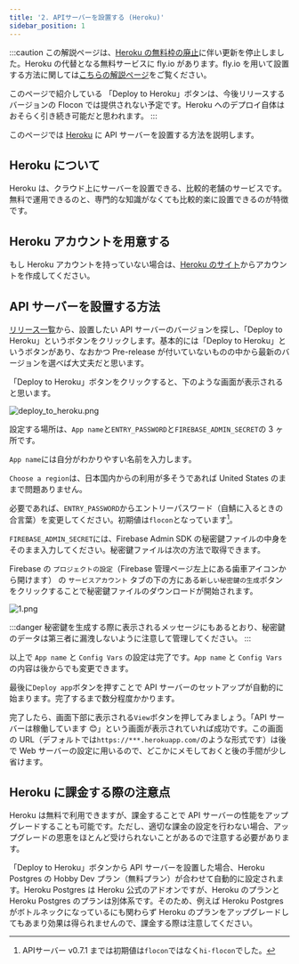 ```yaml
---
title: '2. APIサーバーを設置する (Heroku)'
sidebar_position: 1
---
```


:::caution
この解説ページは、[Heroku の無料枠の廃止](https://blog.heroku.com/next-chapter)に伴い更新を停止しました。Heroku の代替となる無料サービスに fly.io があります。fly.io を用いて設置する方法に関しては[こちらの解説ページ](../api_server)をご覧ください。

このページで紹介している 「Deploy to Heroku」ボタンは、今後リリースするバージョンの Flocon では提供されない予定です。Heroku へのデプロイ自体はおそらく引き続き可能だと思われます。
:::

このページでは [Heroku](https://jp.heroku.com) に API サーバーを設置する方法を説明します。

## Heroku について

Heroku は、クラウド上にサーバーを設置できる、比較的老舗のサービスです。無料で運用できるのと、専門的な知識がなくても比較的楽に設置できるのが特徴です。

## Heroku アカウントを用意する

もし Heroku アカウントを持っていない場合は、[Heroku のサイト](https://jp.heroku.com)からアカウントを作成してください。

## API サーバーを設置する方法

[リリース一覧](https://github.com/flocon-trpg/servers/releases)から、設置したい API サーバーのバージョンを探し、「Deploy to Heroku」というボタンをクリックします。基本的には「Deploy to Heroku」というボタンがあり、なおかつ Pre-release が付いていないものの中から最新のバージョンを選べば大丈夫だと思います。

「Deploy to Heroku」ボタンをクリックすると、下のような画面が表示されると思います。

![deploy_to_heroku.png](/img/docs/heroku/deploy_to_heroku.png)

設定する場所は、`App name`と`ENTRY_PASSWORD`と`FIREBASE_ADMIN_SECRET`の 3 ヶ所です。

`App name`には自分がわかりやすい名前を入力します。

`Choose a region`は、日本国内からの利用が多そうであれば United States のままで問題ありません。

必要であれば、`ENTRY_PASSWORD`からエントリーパスワード（自鯖に入るときの合言葉）を変更してください。初期値は`flocon`となっています[^1]。

`FIREBASE_ADMIN_SECRET`には、Firebase Admin SDK の秘密鍵ファイルの中身をそのまま入力してください。秘密鍵ファイルは次の方法で取得できます。

Firebase の `プロジェクトの設定`（Firebase 管理ページ左上にある歯車アイコンから開けます） の `サービスアカウント` タブの下の方にある`新しい秘密鍵の生成`ボタンをクリックすることで秘密鍵ファイルのダウンロードが開始されます。

![1.png](/img/docs/vars/firebase_admin/1.png)

:::danger
秘密鍵を生成する際に表示されるメッセージにもあるとおり、秘密鍵のデータは第三者に漏洩しないように注意して管理してください。
:::

以上で `App name` と `Config Vars` の設定は完了です。`App name` と `Config Vars` の内容は後からでも変更できます。

最後に`Deploy app`ボタンを押すことで API サーバーのセットアップが自動的に始まります。完了するまで数分程度かかります。

完了したら、画面下部に表示される`View`ボタンを押してみましょう。「API サーバーは稼働しています 😊」という画面が表示されていれば成功です。この画面の URL（デフォルトでは`https://***.herokuapp.com/`のような形式です）は後で Web サーバーの設定に用いるので、どこかにメモしておくと後の手間が少し省けます。

## Heroku に課金する際の注意点

Heroku は無料で利用できますが、課金することで API サーバーの性能をアップグレードすることも可能です。ただし、適切な課金の設定を行わない場合、アップグレードの恩恵をほとんど受けられないことがあるので注意する必要があります。

「Deploy to Heroku」ボタンから API サーバーを設置した場合、Heroku Postgres の Hobby Dev プラン（無料プラン）が合わせて自動的に設定されます。Heroku Postgres は Heroku 公式のアドオンですが、Heroku のプランと Heroku Postgres のプランは別体系です。そのため、例えば Heroku Postgres がボトルネックになっているにも関わらず Heroku のプランをアップグレードしてもあまり効果は得られませんので、課金する際は注意してください。

[^1]: APIサーバー v0.7.1 までは初期値は`flocon`ではなく`hi-flocon`でした。
